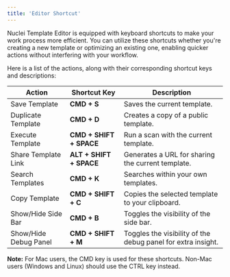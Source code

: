 ```yaml
---
title: 'Editor Shortcut'
---
```


Nuclei Template Editor is equipped with keyboard shortcuts to make your work process more efficient. You can utilize these shortcuts whether you're creating a new template or optimizing an existing one, enabling quicker actions without interfering with your workflow.

Here is a list of the actions, along with their corresponding shortcut keys and descriptions:

| **Action**              | **Shortcut Key**      | **Description**                                                  |
| ---------------------- | ----------------------- | ----------------------------------------------------- |
| Save Template         | **CMD + S**             | Saves the current template.                                  |
| Duplicate Template    | **CMD + D**             | Creates a copy of a public template.                         |
| Execute Template      | **CMD + SHIFT + SPACE** | Run a scan with the current template.                 |
| Share Template Link   | **ALT + SHIFT + SPACE** | Generates a URL for sharing the current template.          |
| Search Templates      | **CMD + K**             | Searches within your own templates.                          |
| Copy Template         | **CMD + SHIFT + C**     | Copies the selected template to your clipboard.           |
| Show/Hide Side Bar    | **CMD + B**             | Toggles the visibility of the side bar.                     |
| Show/Hide Debug Panel | **CMD + SHIFT + M**     | Toggles the visibility of the debug panel for extra insight. |

**Note:** For Mac users, the CMD key is used for these shortcuts. Non-Mac users (Windows and Linux) should use the CTRL key instead.